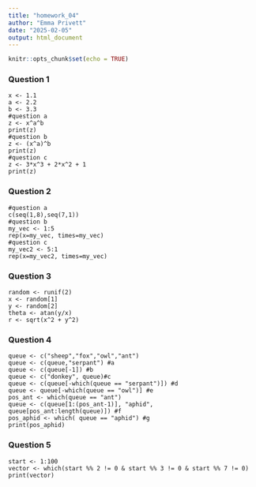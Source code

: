 ```yaml
---
title: "homework_04"
author: "Emma Privett"
date: "2025-02-05"
output: html_document
---
```


```r
knitr::opts_chunk$set(echo = TRUE)
```

### Question 1
``` 
x <- 1.1
a <- 2.2
b <- 3.3
#question a
z <- x^a^b
print(z)
#question b
z <- (x^a)^b
print(z)
#question c
z <- 3*x^3 + 2*x^2 + 1
print(z) 
```

### Question 2
```
#question a
c(seq(1,8),seq(7,1))
#question b
my_vec <- 1:5
rep(x=my_vec, times=my_vec)
#question c
my_vec2 <- 5:1
rep(x=my_vec2, times=my_vec)
```

### Question 3
```
random <- runif(2)
x <- random[1]
y <- random[2]
theta <- atan(y/x)
r <- sqrt(x^2 + y^2)
```

### Question 4
```
queue <- c("sheep","fox","owl","ant")
queue <- c(queue,"serpant") #a
queue <- c(queue[-1]) #b
queue <- c("donkey", queue)#c
queue <- c(queue[-which(queue == "serpant")]) #d
queue <- queue[-which(queue == "owl")] #e
pos_ant <- which(queue == "ant")
queue <- c(queue[1:(pos_ant-1)], "aphid", queue[pos_ant:length(queue)]) #f
pos_aphid <- which( queue == "aphid") #g
print(pos_aphid)
```

### Question 5
```
start <- 1:100
vector <- which(start %% 2 != 0 & start %% 3 != 0 & start %% 7 != 0)
print(vector)
```
